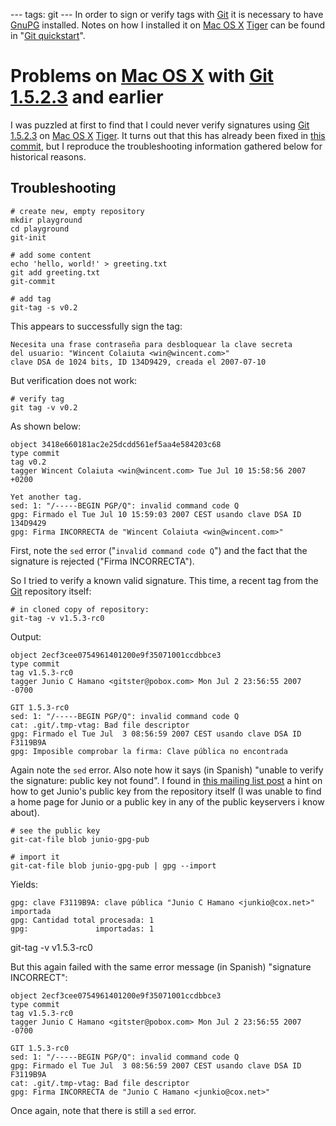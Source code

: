 ---
tags: git
---
In order to sign or verify tags with [[Git]] it is necessary to have [[GnuPG]] installed. Notes on how I installed it on [[Mac OS X]] [[Tiger]] can be found in "[[Git quickstart]]".


= Problems on [[Mac OS X]] with [[Git 1.5.2.3]] and earlier =

I was puzzled at first to find that I could never verify signatures using [[Git 1.5.2.3]] on [[Mac OS X]] [[Tiger]]. It turns out that this has already been fixed in [http://repo.or.cz/w/git.git?a=commitdiff;h=bfc04bb9b847912ee41a21fc23110962851878b2 this commit], but I reproduce the troubleshooting information gathered below for historical reasons.

== Troubleshooting ==

<pre># create new, empty repository
mkdir playground
cd playground
git-init

# add some content
echo 'hello, world!' > greeting.txt
git add greeting.txt 
git-commit

# add tag
git-tag -s v0.2</pre>

This appears to successfully sign the tag:

<pre>Necesita una frase contraseña para desbloquear la clave secreta
del usuario: "Wincent Colaiuta <win@wincent.com>"
clave DSA de 1024 bits, ID 134D9429, creada el 2007-07-10</pre>

But verification does not work:

<pre># verify tag
git tag -v v0.2</pre>

As shown below:

<pre>object 3418e660181ac2e25dcdd561ef5aa4e584203c68
type commit
tag v0.2
tagger Wincent Colaiuta <win@wincent.com> Tue Jul 10 15:58:56 2007 +0200

Yet another tag.
sed: 1: "/-----BEGIN PGP/Q": invalid command code Q
gpg: Firmado el Tue Jul 10 15:59:03 2007 CEST usando clave DSA ID 134D9429
gpg: Firma INCORRECTA de "Wincent Colaiuta <win@wincent.com>"</pre>

First, note the <tt>sed</tt> error ("<tt>invalid command code Q</tt>") and the fact that the signature is rejected ("Firma INCORRECTA").

So I tried to verify a known valid signature. This time, a recent tag from the [[Git]] repository itself:

<pre># in cloned copy of repository:
git-tag -v v1.5.3-rc0</pre>

Output:

<pre>object 2ecf3cee0754961401200e9f35071001ccdbbce3
type commit
tag v1.5.3-rc0
tagger Junio C Hamano <gitster@pobox.com> Mon Jul 2 23:56:55 2007 -0700

GIT 1.5.3-rc0
sed: 1: "/-----BEGIN PGP/Q": invalid command code Q
cat: .git/.tmp-vtag: Bad file descriptor
gpg: Firmado el Tue Jul  3 08:56:59 2007 CEST usando clave DSA ID F3119B9A
gpg: Imposible comprobar la firma: Clave pública no encontrada</pre>

Again note the <tt>sed</tt> error. Also note how it says (in Spanish) "unable to verify the signature: public key not found". I found in [http://article.gmane.org/gmane.comp.version-control.git/51311 this mailing list post] a hint on how to get Junio's public key from the repository itself (I was unable to find a home page for Junio or a public key in any of the public keyservers i know about).

<pre># see the public key
git-cat-file blob junio-gpg-pub

# import it
git-cat-file blob junio-gpg-pub | gpg --import</pre>

Yields:

<pre>gpg: clave F3119B9A: clave pública "Junio C Hamano <junkio@cox.net>" importada
gpg: Cantidad total procesada: 1
gpg:               importadas: 1</pre

After successfully importing I again tried to verify a tag:

<pre>git-tag -v v1.5.3-rc0</pre>

But this again failed with the same error message (in Spanish) "signature INCORRECT":

<pre>object 2ecf3cee0754961401200e9f35071001ccdbbce3
type commit
tag v1.5.3-rc0
tagger Junio C Hamano <gitster@pobox.com> Mon Jul 2 23:56:55 2007 -0700

GIT 1.5.3-rc0
sed: 1: "/-----BEGIN PGP/Q": invalid command code Q
gpg: Firmado el Tue Jul  3 08:56:59 2007 CEST usando clave DSA ID F3119B9A
cat: .git/.tmp-vtag: Bad file descriptor
gpg: Firma INCORRECTA de "Junio C Hamano <junkio@cox.net>"</pre>

Once again, note that there is still a <tt>sed</tt> error.

